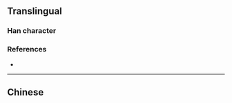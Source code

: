{{also|嗊}}
{{character info}}
==Translingual==

===Han character===
{{Han char|rn=30|rad=口|as=07|sn=10|four=|canj=RMBO|ids=⿰口贡}}

===References===
* {{Han ref|kx=0202.140|dkj=04058|dj=0424.370|hdz=10664.120|uh=55CA|ud=21962|bh=DCCF|bd=56527}}

----

==Chinese==
{{zh-see|嗊}}